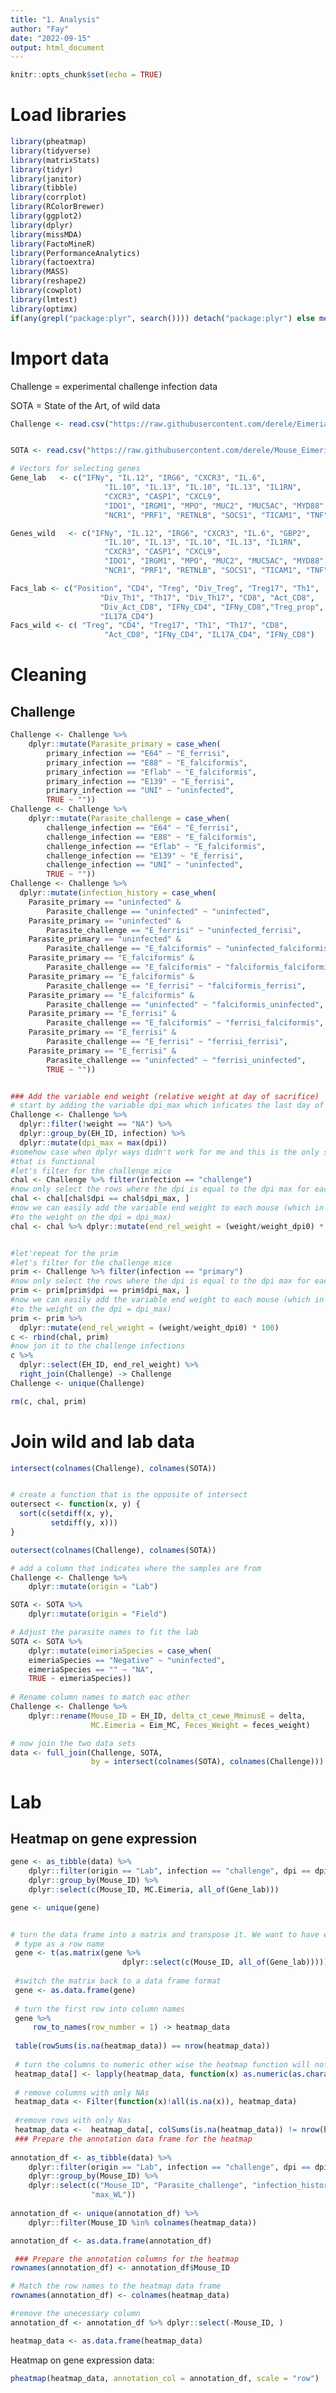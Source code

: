```yaml
---
title: "1. Analysis"
author: "Fay"
date: "2022-09-15"
output: html_document
---
```


```r
knitr::opts_chunk$set(echo = TRUE)
```

# Load libraries

```r
library(pheatmap)
library(tidyverse)
library(matrixStats)
library(tidyr)
library(janitor)
library(tibble)
library(corrplot)
library(RColorBrewer)
library(ggplot2)
library(dplyr)
library(missMDA) 
library(FactoMineR)
library(PerformanceAnalytics)
library(factoextra)
library(MASS)
library(reshape2)
library(cowplot)
library(lmtest)
library(optimx)
if(any(grepl("package:plyr", search()))) detach("package:plyr") else message("plyr not loaded")
```


# Import data 


Challenge = experimental challenge infection data

SOTA = State of the Art, of wild data

```r
Challenge <- read.csv("https://raw.githubusercontent.com/derele/Eimeria_Lab/master/data_products/Challenge_infections.csv")


SOTA <- read.csv("https://raw.githubusercontent.com/derele/Mouse_Eimeria_Field/master/data_products/SOTA_Data_Product.csv")

# Vectors for selecting genes
Gene_lab   <- c("IFNy", "IL.12", "IRG6", "CXCR3", "IL.6", 
                     "IL.10", "IL.13", "IL.10", "IL.13", "IL1RN",
                     "CXCR3", "CASP1", "CXCL9", 
                     "IDO1", "IRGM1", "MPO", "MUC2", "MUC5AC", "MYD88", 
                     "NCR1", "PRF1", "RETNLB", "SOCS1", "TICAM1", "TNF")

Genes_wild   <- c("IFNy", "IL.12", "IRG6", "CXCR3", "IL.6", "GBP2",
                     "IL.10", "IL.13", "IL.10", "IL.13", "IL1RN",
                     "CXCR3", "CASP1", "CXCL9", 
                     "IDO1", "IRGM1", "MPO", "MUC2", "MUC5AC", "MYD88", 
                     "NCR1", "PRF1", "RETNLB", "SOCS1", "TICAM1", "TNF")

Facs_lab <- c("Position", "CD4", "Treg", "Div_Treg", "Treg17", "Th1", 
                    "Div_Th1", "Th17", "Div_Th17", "CD8", "Act_CD8", 
                    "Div_Act_CD8", "IFNy_CD4", "IFNy_CD8","Treg_prop", 
                    "IL17A_CD4")  
Facs_wild <- c( "Treg", "CD4", "Treg17", "Th1", "Th17", "CD8",
                     "Act_CD8", "IFNy_CD4", "IL17A_CD4", "IFNy_CD8")

```


# Cleaning

## Challenge

```r

Challenge <- Challenge %>%
    dplyr::mutate(Parasite_primary = case_when(
        primary_infection == "E64" ~ "E_ferrisi",
        primary_infection == "E88" ~ "E_falciformis",
        primary_infection == "Eflab" ~ "E_falciformis",
        primary_infection == "E139" ~ "E_ferrisi",
        primary_infection == "UNI" ~ "uninfected",
        TRUE ~ ""))
Challenge <- Challenge %>%
    dplyr::mutate(Parasite_challenge = case_when(    
        challenge_infection == "E64" ~ "E_ferrisi",
        challenge_infection == "E88" ~ "E_falciformis",
        challenge_infection == "Eflab" ~ "E_falciformis",
        challenge_infection == "E139" ~ "E_ferrisi",
        challenge_infection == "UNI" ~ "uninfected",
        TRUE ~ ""))
Challenge <- Challenge %>%
  dplyr::mutate(infection_history = case_when(
    Parasite_primary == "uninfected" & 
        Parasite_challenge == "uninfected" ~ "uninfected",
    Parasite_primary == "uninfected" & 
        Parasite_challenge == "E_ferrisi" ~ "uninfected_ferrisi",
    Parasite_primary == "uninfected" & 
        Parasite_challenge == "E_falciformis" ~ "uninfected_falciformis",
    Parasite_primary == "E_falciformis" & 
        Parasite_challenge == "E_falciformis" ~ "falciformis_falciformis",
    Parasite_primary == "E_falciformis" & 
        Parasite_challenge == "E_ferrisi" ~ "falciformis_ferrisi",
    Parasite_primary == "E_falciformis" & 
        Parasite_challenge == "uninfected" ~ "falciformis_uninfected",
    Parasite_primary == "E_ferrisi" & 
        Parasite_challenge == "E_falciformis" ~ "ferrisi_falciformis",
    Parasite_primary == "E_ferrisi" & 
        Parasite_challenge == "E_ferrisi" ~ "ferrisi_ferrisi",
    Parasite_primary == "E_ferrisi" &
        Parasite_challenge == "uninfected" ~ "ferrisi_uninfected",
        TRUE ~ ""))


### Add the variable end weight (relative weight at day of sacrifice)
# start by adding the variable dpi_max which inficates the last day of each mouse
Challenge <- Challenge %>% 
  dplyr::filter(!weight == "NA") %>%
  dplyr::group_by(EH_ID, infection) %>%
  dplyr::mutate(dpi_max = max(dpi))
#somehow case when dplyr ways didn't work for me and this is the only solution 
#that is functional
#let's filter for the challenge mice
chal <- Challenge %>% filter(infection == "challenge")
#now only select the rows where the dpi is equal to the dpi max for each mouse
chal <- chal[chal$dpi == chal$dpi_max, ] 
#now we can easily add the variable end weight to each mouse (which in now equal
#to the weight on the dpi = dpi_max)
chal <- chal %>% dplyr::mutate(end_rel_weight = (weight/weight_dpi0) * 100)


#let'repeat for the prim 
#let's filter for the challenge mice
prim <- Challenge %>% filter(infection == "primary")
#now only select the rows where the dpi is equal to the dpi max for each mouse
prim <- prim[prim$dpi == prim$dpi_max, ] 
#now we can easily add the variable end weight to each mouse (which in now equal
#to the weight on the dpi = dpi_max)
prim <- prim %>% 
  dplyr::mutate(end_rel_weight = (weight/weight_dpi0) * 100)
c <- rbind(chal, prim)
#now jon it to the challenge infections
c %>% 
  dplyr::select(EH_ID, end_rel_weight) %>%
  right_join(Challenge) -> Challenge
Challenge <- unique(Challenge)

rm(c, chal, prim)
```


# Join wild and lab data 

```r
intersect(colnames(Challenge), colnames(SOTA))


# create a function that is the opposite of intersect
outersect <- function(x, y) {
  sort(c(setdiff(x, y),
         setdiff(y, x)))
}

outersect(colnames(Challenge), colnames(SOTA))

# add a column that indicates where the samples are from 
Challenge <- Challenge %>%
    dplyr::mutate(origin = "Lab")

SOTA <- SOTA %>%
    dplyr::mutate(origin = "Field")

# Adjust the parasite names to fit the lab
SOTA <- SOTA %>%
    dplyr::mutate(eimeriaSpecies = case_when(
    eimeriaSpecies == "Negative" ~ "uninfected",
    eimeriaSpecies == "" ~ "NA",
    TRUE ~ eimeriaSpecies))
    
# Rename column names to match eac other
Challenge <- Challenge %>% 
    dplyr::rename(Mouse_ID = EH_ID, delta_ct_cewe_MminusE = delta, 
                  MC.Eimeria = Eim_MC, Feces_Weight = feces_weight)

# now join the two data sets
data <- full_join(Challenge, SOTA, 
                  by = intersect(colnames(SOTA), colnames(Challenge)))

```

# Lab 

## Heatmap on gene expression 

```r
gene <- as_tibble(data) %>%
    dplyr::filter(origin == "Lab", infection == "challenge", dpi == dpi_max) %>%
    dplyr::group_by(Mouse_ID) %>%
    dplyr::select(c(Mouse_ID, MC.Eimeria, all_of(Gene_lab)))

gene <- unique(gene)


# turn the data frame into a matrix and transpose it. We want to have each cell 
 # type as a row name 
 gene <- t(as.matrix(gene %>% 
                         dplyr::select(c(Mouse_ID, all_of(Gene_lab)))))
 
 #switch the matrix back to a data frame format
 gene <- as.data.frame(gene)
 
 # turn the first row into column names
 gene %>%
     row_to_names(row_number = 1) -> heatmap_data
 
 table(rowSums(is.na(heatmap_data)) == nrow(heatmap_data))
 
 # turn the columns to numeric other wise the heatmap function will not work
 heatmap_data[] <- lapply(heatmap_data, function(x) as.numeric(as.character(x)))
 
 # remove columns with only NAs 
 heatmap_data <- Filter(function(x)!all(is.na(x)), heatmap_data) 
 
 #remove rows with only Nas
 heatmap_data <-  heatmap_data[, colSums(is.na(heatmap_data)) != nrow(heatmap_data)]
 ### Prepare the annotation data frame for the heatmap
 
annotation_df <- as_tibble(data) %>%
    dplyr::filter(origin == "Lab", infection == "challenge", dpi == dpi_max)  %>%
    dplyr::group_by(Mouse_ID) %>%
    dplyr::select(c("Mouse_ID", "Parasite_challenge", "infection_history","mouse_strain", 
                  "max_WL")) 
  
annotation_df <- unique(annotation_df) %>%
    dplyr::filter(Mouse_ID %in% colnames(heatmap_data))

annotation_df <- as.data.frame(annotation_df)

 ### Prepare the annotation columns for the heatmap
rownames(annotation_df) <- annotation_df$Mouse_ID

# Match the row names to the heatmap data frame
rownames(annotation_df) <- colnames(heatmap_data)

#remove the unecessary column
annotation_df <- annotation_df %>% dplyr::select(-Mouse_ID, )

heatmap_data <- as.data.frame(heatmap_data)

```

Heatmap on gene expression data: 

```r
pheatmap(heatmap_data, annotation_col = annotation_df, scale = "row")
```

